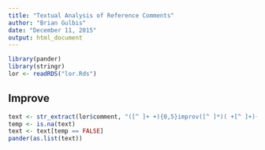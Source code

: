 ```yaml
---
title: "Textual Analysis of Reference Comments"
author: "Brian Gulbis"
date: "December 11, 2015"
output: html_document
---
```


```r
library(pander)
library(stringr)
lor <- readRDS("lor.Rds")
```

## Improve

```r
text <- str_extract(lor$comment, "([^ ]+ +){0,5}improv([^ ]*)( +[^ ]+){0,5}")
temp <- is.na(text)
text <- text[temp == FALSE]
pander(as.list(text))
```


